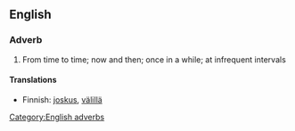 ==English==
===Adverb===
#From time to time; now and then; once in a while; at infrequent intervals
[[Category:English adverbs]]
====Translations====
*Finnish: [[joskus]], [[välillä]]